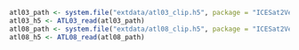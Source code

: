 ```r
atl03_path <- system.file("extdata/atl03_clip.h5", package = "ICESat2VegR")
atl03_h5 <- ATL03_read(atl03_path)
atl08_path <- system.file("extdata/atl08_clip.h5", package = "ICESat2VegR")
atl08_h5 <- ATL08_read(atl08_path)
```